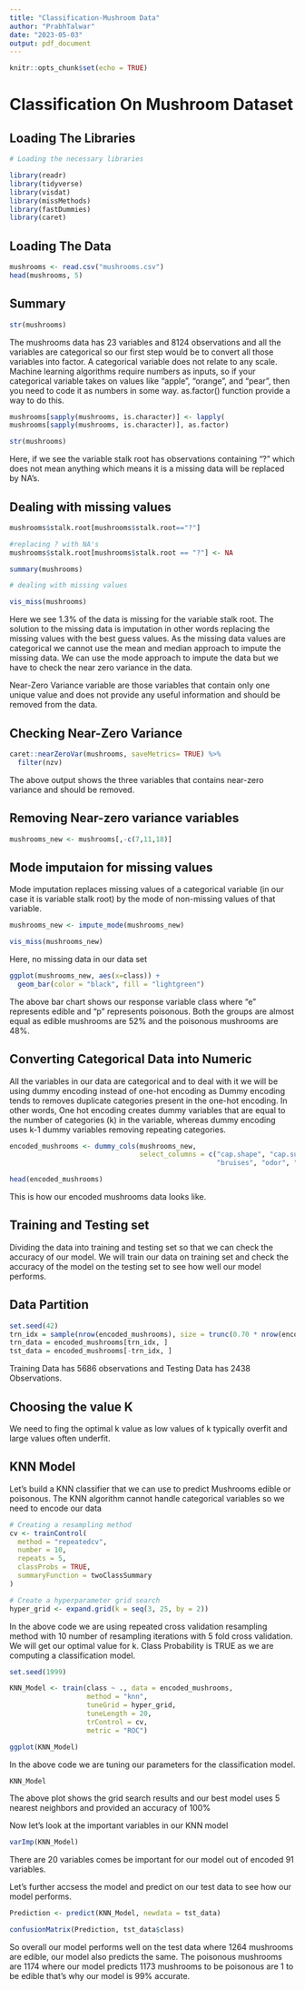 ---
title: "Classification-Mushroom Data"
author: "PrabhTalwar"
date: "2023-05-03"
output: pdf_document
---

```{r setup, include=FALSE}
knitr::opts_chunk$set(echo = TRUE)
```

# Classification On Mushroom Dataset

## Loading The Libraries

```{r}
# Loading the necessary libraries

library(readr)
library(tidyverse)
library(visdat)
library(missMethods)
library(fastDummies)
library(caret)
```

## Loading The Data

```{r}
mushrooms <- read.csv("mushrooms.csv")
head(mushrooms, 5)
```

## Summary

```{r}
str(mushrooms)
```

The mushrooms data has 23 variables and 8124 observations and all the variables are categorical so our first step would be to convert all those variables into factor. A categorical variable does not relate to any scale. Machine learning algorithms require numbers as inputs, so if your categorical variable takes on values like "apple", "orange", and "pear", then you need to code it as numbers in some way. as.factor() function provide a way to do this.


```{r}
mushrooms[sapply(mushrooms, is.character)] <- lapply(
mushrooms[sapply(mushrooms, is.character)], as.factor)
```

```{r}
str(mushrooms)
```

Here, if we see the variable stalk root has observations containing "?" which does not mean anything which means it is a missing data will be replaced by NA's.

## Dealing with missing values

```{r}
mushrooms$stalk.root[mushrooms$stalk.root=="?"]

#replacing ? with NA's
mushrooms$stalk.root[mushrooms$stalk.root == "?"] <- NA
```

```{r}
summary(mushrooms)
```

```{r}
# dealing with missing values

vis_miss(mushrooms)
```

Here we see 1.3% of the data is missing for the variable stalk root. The solution to the missing data is imputation in other words replacing the missing values with the best guess values. As the missing data values are categorical we cannot use the mean and median approach to impute the missing data. We can use the mode approach to impute the data but we have to check the near zero variance in the data.

Near-Zero Variance variable are those variables that contain only one unique value and does not provide any useful information and should be removed from the data.

## Checking Near-Zero Variance

```{r}
caret::nearZeroVar(mushrooms, saveMetrics= TRUE) %>%
  filter(nzv)
```

The above output shows the three variables that contains near-zero variance and should be removed.

## Removing Near-zero variance variables

```{r}
mushrooms_new <- mushrooms[,-c(7,11,18)]
```

## Mode imputaion for missing values

Mode imputation replaces missing values of a categorical variable (in our case it is variable stalk root) by the mode of non-missing values of that variable.

```{r}
mushrooms_new <- impute_mode(mushrooms_new)
```

```{r}
vis_miss(mushrooms_new)

```

Here, no missing data in our data set

```{r}
ggplot(mushrooms_new, aes(x=class)) + 
  geom_bar(color = "black", fill = "lightgreen")

```

The above bar chart shows our response variable class where "e" represents edible and "p" represents poisonous. Both the groups are almost equal as edible mushrooms are 52% and the poisonous mushrooms are 48%.

## Converting Categorical Data into Numeric

All the variables in our data are categorical and to deal with it we will be using dummy encoding instead of one-hot encoding as Dummy encoding tends to removes  duplicate categories present in the one-hot encoding. In other words, One hot encoding creates dummy variables that are equal to the number of categories (k) in the variable, whereas dummy encoding uses k-1 dummy variables removing repeating categories.

```{r}
encoded_mushrooms <- dummy_cols(mushrooms_new, 
                                select_columns = c("cap.shape", "cap.surface", "cap.color", 
                                                   "bruises", "odor", "gill.spacing", "gill.size", "gill.color", "stalk.root", "stalk.surface.above.ring", "stalk.surface.below.ring", "stalk.color.above.ring", "stalk.color.below.ring", "veil.type", "ring.number", "ring.type", "spore.print.color", "population", "habitat"), remove_selected_columns = TRUE, remove_first_dummy  = TRUE)

head(encoded_mushrooms)

```
This is how our encoded mushrooms data looks like.

## Training and Testing set

Dividing the data into training and testing set so that we can check the accuracy of our model. We will train our data on training set and check the accuracy of the model on the testing set to see how well our model performs.

## Data Partition

```{r}
set.seed(42)
trn_idx = sample(nrow(encoded_mushrooms), size = trunc(0.70 * nrow(encoded_mushrooms)))
trn_data = encoded_mushrooms[trn_idx, ]
tst_data = encoded_mushrooms[-trn_idx, ]
```

Training Data has 5686 observations and Testing Data has 2438 Observations.

## Choosing the value K

We need to fing the optimal k value as  low values of k typically overfit and large values often underfit.

## KNN Model

Let's build a KNN classifier that we can use to predict Mushrooms edible or poisonous. The KNN algorithm cannot handle categorical variables so we need to encode our data

```{r}
# Creating a resampling method
cv <- trainControl(
  method = "repeatedcv",
  number = 10,
  repeats = 5,
  classProbs = TRUE,
  summaryFunction = twoClassSummary
)

# Create a hyperparameter grid search
hyper_grid <- expand.grid(k = seq(3, 25, by = 2))

```

In the above code we are using repeated cross validation resampling method with 10 number of resampling iterations with 5 fold cross validation. We will get our optimal value for k. Class Probability is TRUE as we are computing a classification model.


```{r}
set.seed(1999)

KNN_Model <- train(class ~ ., data = encoded_mushrooms,
                   method = "knn",
                   tuneGrid = hyper_grid,
                   tuneLength = 20,
                   trControl = cv,
                   metric = "ROC")

ggplot(KNN_Model)
```

In the above code we are tuning our parameters for the classification model.

```{r}
KNN_Model
```
The above plot shows the grid search results and our best model uses 5 nearest neighbors and provided an accuracy of 100%

Now let's look at the important variables in our KNN model

```{r}
varImp(KNN_Model)
```
There are 20 variables comes be important for our model out of encoded 91 variables.

Let's further accsess the model and predict on our test data to see how our model performs.

```{r}
Prediction <- predict(KNN_Model, newdata = tst_data)

confusionMatrix(Prediction, tst_data$class) 

```
So overall our model performs well on the test data where 1264 mushrooms are edible, our model also predicts the same. The poisonous mushrooms are 1174 where our model predicts 1173 mushrooms to be poisonous are 1 to be edible that's why our model is 99% accurate.


